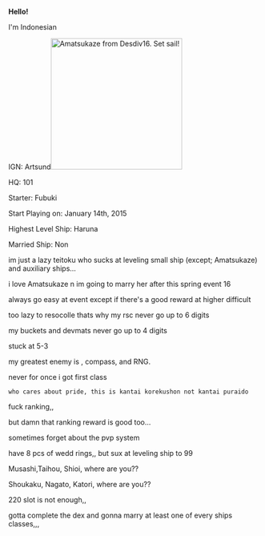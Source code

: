 '''Hello!'''

I'm Indonesian

IGN: Artsund[[File:0cfad2b6d980efd79521cb869e6c0d2e.png|thumb|262x262px|right|Amatsukaze from Desdiv16. Set sail!]]

HQ: 101

Starter: Fubuki

Start Playing on: January 14th, 2015

Highest Level Ship: Haruna

Married Ship: Non

im just a lazy teitoku who sucks at leveling small ship (except; Amatsukaze) and auxiliary ships...

i love Amatsukaze n im going to marry her after this spring event 16

always go easy at event except if there's a good reward at higher difficult

too lazy to resocolle thats why my rsc never go up to 6 digits

my buckets and devmats never go up to 4 digits

stuck at 5-3

my greatest enemy is {{CatBomb}} , compass, and RNG.

never for once i got first class {{Medal}}
 who cares about pride, this is kantai korekushon not kantai puraido
fuck ranking,,

but damn that ranking reward is good too...

sometimes forget about the pvp system

have 8 pcs of wedd rings,, but sux at leveling ship to 99

Musashi,Taihou, Shioi, where are you??

Shoukaku, Nagato, Katori, where are you??

220 slot is not enough,,

gotta complete the dex and gonna marry at least one of every ships classes,,,